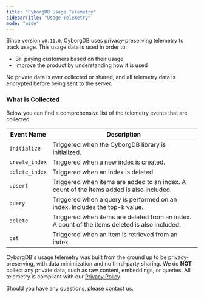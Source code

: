 ```yaml
---
title: "CyborgDB Usage Telemetry"
sidebarTitle: "Usage Telemetry"
mode: "wide"
---
```


Since version `v0.11.0`, CyborgDB uses privacy-preserving telemetry to track usage. This usage data is used in order to:

- Bill paying customers based on their usage
- Improve the product by understanding how it is used

<Check>No private data is ever collected or shared, and all telemetry data is encrypted before being sent to the server.</Check>

### What is Collected

Below you can find a comprehensive list of the telemetry events that are collected:

| Event Name | Description |
|------------|-------------|
| `initialize` | Triggered when the CyborgDB library is initialized. |
| `create_index` | Triggered when a new index is created. |
| `delete_index` | Triggered when an index is deleted. |
| `upsert` | Triggered when items are added to an index. A count of the items added is also included. |
| `query` | Triggered when a query is performed on an index. Includes the top-k value. |
| `delete` | Triggered when items are deleted from an index. A count of the items deleted is also included. |
| `get` | Triggered when an item is retrieved from an index. |

CyborgDB's usage telemetry was built from the ground up to be privacy-preserving, with data minimization and no third-party sharing. We do **NOT** collect any private data, such as raw content, embeddings, or queries. All telemetry is compliant with our [Privacy Policy](https://www.cyborg.co/privacy-policy).

Should you have any questions, please [contact us](https://www.cyborg.co/contact).